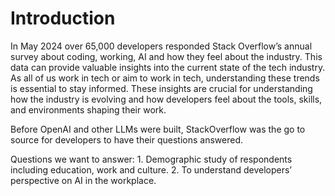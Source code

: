 # Introduction
In May 2024 over 65,000 developers responded Stack Overflow's annual survey about 
coding, working, AI and how they feel about the industry. This data can provide valuable insights into the current state of the tech industry. As all of us work in tech or aim to work in tech, understanding these trends is essential to stay informed. These insights are crucial for understanding how the industry is evolving and how developers feel about the tools, skills, and environments shaping their work. 

Before OpenAI and other LLMs were built, StackOverflow was the go to source for
developers to have their questions answered.

Questions we want to answer:
1. Demographic study of respondents including education, work and culture.
2. To understand developers' perspective on AI in the workplace.
